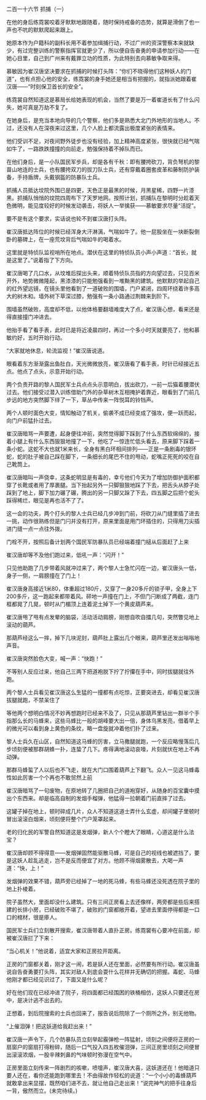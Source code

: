 

二百一十六节 抓捕（一）

在他的身后练霓裳咬着牙默默地跟随着，随时保持戒备的态势，就算是滑倒了也一声也不吭的默默爬起来跟上。

她原本作为户籍科的副科长用不着参加缉捕行动，不过广州的资深警察本来就缺少，有过完整训练的警察指挥官就更少了，所以便自告奋勇的申请参加行动――在她心目里，自己到广州来有戴罪立功的性质，为此特别去向慕敏争取来得。

慕敏因为崔汉唐坚决要求在抓捕的时候打头阵：“你们不晓得他们这种妖人的门道”，也有点担心他的安全，练霓裳的身手她还是相当有把握的，就指派她跟着崔汉唐――“时刻保卫首长的安全”。

练霓裳自然知道这是慕局长给她表现的机会，当然了要是万一着崔道长有了什么闪失，她可真是万劫不复了。

在她身后，是充当本地向导的几个警察，他们多是熟悉大北门外地形的当地人。不过，还没有人在深夜来过这里，几个人脸上都流露出极度紧张的表情来。

他们受训不足，对夜间野外徒步也没有经验，加上精神高度紧张，很快就已经气喘如牛了，一路跌跌撞撞的向前走，勉强保持着不掉队而已。

在他们身后，是一小队国民军步兵，却是各有千秋：即有腰挎砍刀，背负弩机的黎苗山地连的士兵，也有腰挎双刀的拔刀队士兵，还有穿戴着圈套皮革和藤制防护装备，手持盾牌，头戴钢盔的防暴队士兵。

抓捕人员抵达坟院外围已是四更，天色正是最黑的时候，月黑星稀，四野一片漆黑。抓捕队悄悄的坟院四周布下了天罗地网。按照计划，抓捕队在黎明时分趁着天色微明，能见度较好的时候发动袭击，将妖人一举擒获――慕敏要求尽量“活捉”。

要不是有这个要求，实话说也轮不到崔汉唐打头阵。

崔汉唐抵达阵位的时候已经浑身大汗淋漓，气喘如牛了。他一屁股坐在一块断裂倒卧的墓碑上，在一座荒坟背后气喘如牛的喝着水。

这里就是特侦队监视哨所在地点。潜伏在这里的特侦队员小声小声道：“首长，就是这里了。”说着指了下方向。

崔汉唐喝了几口水，从坟堆后探出头来，顺着特侦队员指的方向望过去，只见百米开外，地势微微隆起，黑漆漆的只能勉强看到一堆黝黑的建筑。他默默的举起自己的红外望远镜，在镜头里他看到了一道破败的围墙，门户紧闭，四周环绕着许多高大的树木和。墙外树下草深过膝，勉强有一条小路通过荆棘来到阶下。

围墙虽然破败，高度却不低，以他体格要翻墙难度大了点，崔汉唐心想，看来还是得直接撞门冲进去。

他抬手看了看手表，此时已是将近凌晨四时，再过一个多小时天就要亮了，他和慕敏约好，五时开始行动。

“大家就地休息，轮流监视！”崔汉唐说道。

眼看着东方渐渐露出鱼肚白，天光微微放亮，崔汉唐看了看手表，时针已经接近五点。他点了点头，示意开始行动。

两个负责开路的黎人国民军士兵点点头示意明白，拔出砍刀，一前一后猫着腰潜伏过去。他们接受过潜入训练借助门外的杂草树木互相掩护着靠近，眼看到了门前几步远的地方突然脚下绊了一下，草丛中传来一阵悦耳的铃铛声。

两个人顿时面色大变，情知触动了机关，偷袭不成已经变成了强攻，便一跃而起，向门户前猛扑过去。

崔汉唐暗骂一声要遭，起身便往冲前，突然觉得脚下踩到了什么东西软绵绵的，接着小腿上有什么东西狠狠地撞了一下，他吃了一惊连忙低头看去，原来脚下踩着一条小蛇。这蛇不大也就1米来长，全身有黑白环相间排列――正是一条剧毒的银环蛇，蛇的肚子被自己踩在脚下，一条细长的尾巴不住的甩动，蛇嘴正死死的咬在自己靴筒上。

崔汉唐暗叫一声侥幸，这条蛇明显是有毒的，幸亏他们今天为了增加防御护面积都穿了长靴或者用了厚裹腿。当下抬起另外一只脚狠狠地踩了下去，把舌头从脖子处踩到了地上，脚下加力碾了碾，腾出的另一只脚又跺了下去，四五脚之后把个蛇头踩得稀烂，眼见是再也活不了了。

这一会的功夫，两个打头的黎人士兵已经几步冲到门前，将砍刀从门缝里插了进去一挑，动作很熟练但是门闩并没有打开，原来里面是用门环插住的，只得用刀尖插进门缝一点一点往外拨。

门栓不开，按照后备计划两个国民军防暴队员已经端着撞门槌从后面赶了上来

崔汉唐却等不及他们跑过来，低吼一声：“闪开！”

只见他助跑了几步带着风就冲过来了，两个黎人士急忙闪在一边，崔汉唐头一低，身子一侧，一肩膀撞在了门上！

崔汉唐身高接近1米80，体重超过180斤，又穿了一身20多斤的锁子甲，全身上下200多斤，这一跑起来都带着风。砰地一声撞在门上，不但门闩断成了两截，连门框都晃了几晃，顿时从门楣顶上连着泥土掉下一个黄皮葫芦来。

崔汉唐甩了甩有点发晕的脑袋，活动活动肩膀，刚想自吹自擂几句，突然瞥见地上滚动的葫芦。

那葫芦经这么一摔，掉下几块泥封，葫芦肚上露出几个眼来，葫芦里还发出嗡嗡地声音。

崔汉唐突然脸色大变，喊一声：“快跑！”

不等别人反应过来，他自己三两下把道袍脱下拧了拧攥在手中，同时拔腿就往外跑。

两个黎人士兵看见崔汉唐这么生猛的一撞都有点吃惊，正要突进去，却看见崔汉唐拔腿就跑，不禁呆住了

等他两个想明白情况不妙再想跑时已经来不及了，只见从那葫芦里钻出一群半个手指那么长的马蜂来，这些马蜂比一般的胡峰要大出一倍，身体乌黑发亮，借着早上的微光可以看到身上黄色的条纹，略一盘旋就冲着他们扑了过来。

黎人士兵久在山区，自然知道这马蜂的厉害，立马撒腿就跑，一个反应略慢落后几步顷刻便被那群胡蜂一扑，连蛰了几下。疼得满地滚动哀嚎，片刻就伏在地上不再动弹。

那群马蜂蜇了人以后也不飞走，就在大门口围着葫芦上下翻飞。众人一见这马蜂毒性如此厉害一个个再也不敢贸然上前

崔汉唐暗骂了一句废物，在原地转了几圈把自己的道袍穿好，从随身的百宝囊中摸出个东西来。却是临高自制的发烟手榴弹，他猛得一拉朝着门前直摔了过去。

这罐子掉在地上，顿时碎成几片，众人不知道这道士弄什么玄虚，却间罐子里顿时冒出滚滚白烟来，顷刻便将整个门户笼罩起来。

老的归化民的军警自然知道这是发烟弹，新人个个瞪大了眼睛，心道这是什么法宝？

崔汉唐却顾不得得意――发烟弹固然能驱散马蜂，可是自己的视线也被遮挡了，要是这妖人趁乱逃走，岂不是反而便宜了对方。他顾不得烟雾散去，大喝一声道：“快，上！”

发烟弹的效果不错，葫芦旁已经掉了一地的死马蜂，有些马蜂还没死透在院子里的地上扑棱着。

院子虽然大，里面却没什么建筑。只有三间正房看上去还像样，两旁都是些后来搭建的长排小房，已经破败不堪了，破败的门窗都敞开着，望进去里面停得都是一口口的棺材，很是瘆人。

国民军士兵们立刻散开搜索，崔汉唐带着人直扑正房。练霓裳有心要冲在前面，却被崔汉唐拦了下来：

“当心机关！”他说着，适宜大家和正房拉开距离。

正房的门窗都关着，刚才这一闹，若是妖人还在里面，必然要有所行动。崔汉唐虽说自告奋勇要打头阵，其实对敌人到底会耍什么花样并无确切的把握。毒蛇、马蜂他刚才都已经见识过了，下面又是什么呢？

好在他们现在已经冲进了院子，将四面都已经围困的铁桶相仿，这妖人只要还在房中，是决计逃不出去的。

正想着，到后院搜索的士兵也回来了，报告说后院除了一个厕所之外，别无他物。

“上催泪弹！把这妖道给我赶出来！”

崔汉唐一声令下，几个防暴队员立刻举起霰弹枪一阵猛射，顷刻之间便将正房的一扇窗户的窗扇打得粉碎，随后一口气投入四五枚催泪弹，三间正房里顷刻之间便冒出滚滚浓烟，一股辛辣刺鼻的气味顿时弥漫在空气中。

正房里面立刻传来一阵剧烈的咳嗽，喷嚏声，崔汉唐大喜，这妖道还在！他暗道只要人还在，看你还能跑到哪里去！不由得故作轻松的说道：“一个小小的毒蜂葫芦就敢拿出来显摆，既然咱们进不去，就让他自己走出来！”说完神气的把手往身后一背，傲然而立。(未完待续。)

